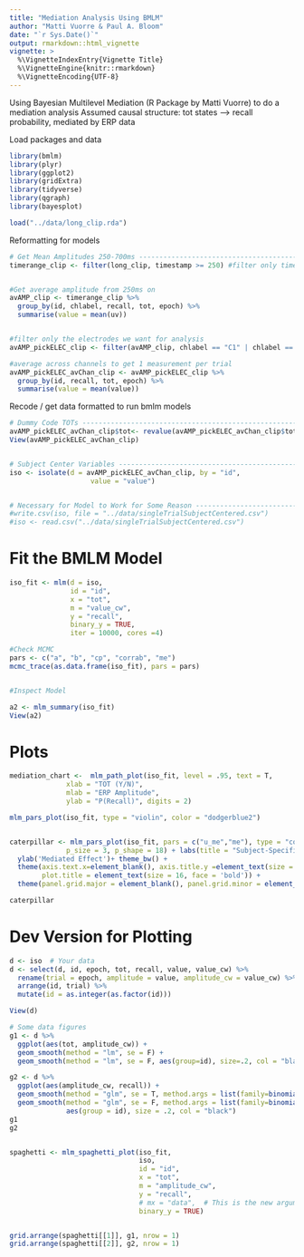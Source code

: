 ```yaml
---
title: "Mediation Analysis Using BMLM"
author: "Matti Vuorre & Paul A. Bloom"
date: "`r Sys.Date()`"
output: rmarkdown::html_vignette
vignette: >
  %\VignetteIndexEntry{Vignette Title}
  %\VignetteEngine{knitr::rmarkdown}
  %\VignetteEncoding{UTF-8}
---
```


Using Bayesian Multilevel Mediation (R Package by Matti Vuorre) to do a mediation analysis
Assumed causal structure: tot states --> recall probability, mediated by ERP data



Load packages and data
```r

library(bmlm)
library(plyr)
library(ggplot2)
library(gridExtra)
library(tidyverse)
library(qgraph)
library(bayesplot)

load("../data/long_clip.rda")

```

Reformatting for models

```r

# Get Mean Amplitudes 250-700ms -----------------------------------------
timerange_clip <- filter(long_clip, timestamp >= 250) #filter only timestamps after 250ms


#Get average amplitude from 250ms on
avAMP_clip <- timerange_clip %>%
  group_by(id, chlabel, recall, tot, epoch) %>%
  summarise(value = mean(uv))


#filter only the electrodes we want for analysis
avAMP_pickELEC_clip <- filter(avAMP_clip, chlabel == "C1" | chlabel == "C2" | chlabel == "Cz" | chlabel == "CP1" | chlabel == "CP2" | chlabel == "CPz" | chlabel == "P1" | chlabel == "P2" | chlabel == "Pz")

#average across channels to get 1 measurement per trial
avAMP_pickELEC_avChan_clip <- avAMP_pickELEC_clip %>%
  group_by(id, recall, tot, epoch) %>%
  summarise(value = mean(value))


```

Recode / get data formatted to run bmlm models
```r
# Dummy Code TOTs ---------------------------------------------------------
avAMP_pickELEC_avChan_clip$tot<- revalue(avAMP_pickELEC_avChan_clip$tot, c("yes"="1", "no"="0"))
View(avAMP_pickELEC_avChan_clip)


# Subject Center Variables ------------------------------------------------
iso <- isolate(d = avAMP_pickELEC_avChan_clip, by = "id",
                    value = "value")


# Necessary for Model to Work for Some Reason -----------------------------
#write.csv(iso, file = "../data/singleTrialSubjectCentered.csv")
#iso <- read.csv("../data/singleTrialSubjectCentered.csv")


```



# Fit the BMLM Model
```r
iso_fit <- mlm(d = iso,
               id = "id",
               x = "tot",
               m = "value_cw",
               y = "recall", 
               binary_y = TRUE,
               iter = 10000, cores =4)

#Check MCMC
pars <- c("a", "b", "cp", "corrab", "me")
mcmc_trace(as.data.frame(iso_fit), pars = pars)


#Inspect Model

a2 <- mlm_summary(iso_fit)
View(a2)


```
# Plots 
```r
mediation_chart <-  mlm_path_plot(iso_fit, level = .95, text = T,
              xlab = "TOT (Y/N)",
              mlab = "ERP Amplitude",
              ylab = "P(Recall)", digits = 2)

mlm_pars_plot(iso_fit, type = "violin", color = "dodgerblue2")


caterpillar <- mlm_pars_plot(iso_fit, pars = c("u_me","me"), type = "coef", level = .95,
              p_size = 3, p_shape = 18) + labs(title = "Subject-Specific Mediated Effects", x = 'Subject') +
  ylab('Mediated Effect')+ theme_bw() + 
  theme(axis.text.x=element_blank(), axis.title.y =element_text(size = 14), axis.title.x =element_text(size = 14),
        plot.title = element_text(size = 16, face = 'bold')) + 
  theme(panel.grid.major = element_blank(), panel.grid.minor = element_blank())

caterpillar


```


# Dev Version for Plotting
```r

d <- iso  # Your data
d <- select(d, id, epoch, tot, recall, value, value_cw) %>% 
  rename(trial = epoch, amplitude = value, amplitude_cw = value_cw) %>% 
  arrange(id, trial) %>% 
  mutate(id = as.integer(as.factor(id)))

View(d)

# Some data figures
g1 <- d %>% 
  ggplot(aes(tot, amplitude_cw)) +
  geom_smooth(method = "lm", se = F) +
  geom_smooth(method = "lm", se = F, aes(group=id), size=.2, col = "black")

g2 <- d %>% 
  ggplot(aes(amplitude_cw, recall)) +
  geom_smooth(method = "glm", se = T, method.args = list(family=binomial())) +
  geom_smooth(method = "glm", se = F, method.args = list(family=binomial()),
              aes(group = id), size = .2, col = "black")
g1
g2


spaghetti <- mlm_spaghetti_plot(iso_fit, 
                                iso, 
                                id = "id", 
                                x = "tot", 
                                m = "amplitude_cw", 
                                y = "recall", 
                                # mx = "data",  # This is the new argument
                                binary_y = TRUE)


grid.arrange(spaghetti[[1]], g1, nrow = 1)
grid.arrange(spaghetti[[2]], g2, nrow = 1)
```
